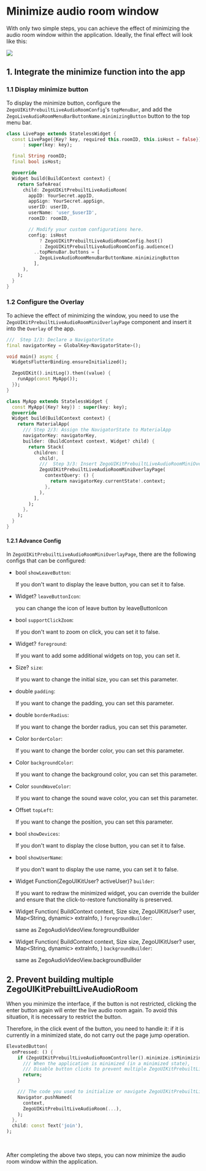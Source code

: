 # Minimize audio room window

With only two simple steps, you can achieve the effect of minimizing the audio room window within the application. Ideally, the final effect will look like this:

<Frame width="auto" height="auto" caption="">
  <img src="https://storage.zego.im/sdk-doc/Pics/ZegoUIKit/Flutter/audio_room/audio_room_mini.gif" />
</Frame>

## 1. Integrate the minimize function into the app

### 1.1 Display minimize button

To display the minimize button, configure the `ZegoUIKitPrebuiltLiveAudioRoomConfig`'s `topMenuBar`, and add the `ZegoLiveAudioRoomMenuBarButtonName.minimizingButton` button to the top menu bar.

<Accordion title="sample code" defaultOpen="false">

```dart
class LivePage extends StatelessWidget {
  const LivePage({Key? key, required this.roomID, this.isHost = false})
      : super(key: key);

  final String roomID;
  final bool isHost;

  @override
  Widget build(BuildContext context) {
    return SafeArea(
      child: ZegoUIKitPrebuiltLiveAudioRoom(
        appID: YourSecret.appID,
        appSign: YourSecret.appSign,
        userID: userID,
        userName: 'user_$userID',
        roomID: roomID,

        // Modify your custom configurations here.
        config: isHost
            ? ZegoUIKitPrebuiltLiveAudioRoomConfig.host()
            : ZegoUIKitPrebuiltLiveAudioRoomConfig.audience()
          ..topMenuBar.buttons = [
            ZegoLiveAudioRoomMenuBarButtonName.minimizingButton
          ],
      ),
    );
  }
}
```

</Accordion>

### 1.2 Configure the Overlay

To achieve the effect of minimizing the window, you need to use the `ZegoUIKitPrebuiltLiveAudioRoomMiniOverlayPage` component and insert it into the `Overlay` of the app.

<Accordion title="sample code" defaultOpen="false">

```dart
///  Step 1/3: Declare a NavigatorState
final navigatorKey = GlobalKey<NavigatorState>();

void main() async {
  WidgetsFlutterBinding.ensureInitialized();

  ZegoUIKit().initLog().then((value) {
    runApp(const MyApp());
  });
}

class MyApp extends StatelessWidget {
  const MyApp({Key? key}) : super(key: key);
  @override
  Widget build(BuildContext context) {
    return MaterialApp(
      /// Step 2/3: Assign the NavigatorState to MaterialApp
      navigatorKey: navigatorKey,
      builder: (BuildContext context, Widget? child) {
        return Stack(
          children: [
            child!,
            ///  Step 3/3: Insert ZegoUIKitPrebuiltLiveAudioRoomMiniOverlayPage into Overlay, and return the context of NavigatorState in contextQuery.
            ZegoUIKitPrebuiltLiveAudioRoomMiniOverlayPage(
              contextQuery: () {
                return navigatorKey.currentState!.context;
              },
            ),
          ],
        );
      },
    );
  }
}
```

</Accordion>

#### 1.2.1 Advance Config

In `ZegoUIKitPrebuiltLiveAudioRoomMiniOverlayPage`, there are the following configs that can be configured:

- bool `showLeaveButton`:

  If you don't want to display the leave button, you can set it to false.

- Widget? `leaveButtonIcon`:

  you can change the icon of leave button by leaveButtonIcon
    
- bool `supportClickZoom`:

  If you don't want to zoom on click, you can set it to false.

- Widget? `foreground`:

  If you want to add some additional widgets on top, you can set it.

- Size? `size`:

  If you want to change the initial size, you can set this parameter.

- double `padding`:

  If you want to change the padding, you can set this parameter.

- double `borderRadius`:

  If you want to change the border radius, you can set this parameter.

- Color `borderColor`:

  If you want to change the border color, you can set this parameter.

- Color `backgroundColor`:

  If you want to change the background color, you can set this parameter.

- Color `soundWaveColor`:

  If you want to change the sound wave color, you can set this parameter.

- Offset `topLeft`:

  If you want to change the position, you can set this parameter.

- bool `showDevices`: 

  If you don't want to display the close button, you can set it to false.

- bool `showUserName`:

  If you don't want to display the use name, you can set it to false.

- Widget Function(ZegoUIKitUser? activeUser)? `builder`:

  If you want to redraw the minimized widget, you can override the builder and ensure that the click-to-restore functionality is preserved.

- Widget Function(
  BuildContext context,
  Size size,
  ZegoUIKitUser? user,
  Map&lt;String, dynamic&gt; extraInfo,
) `foregroundBuilder`:
    
  same as ZegoAudioVideoView.foregroundBuilder

- Widget Function(
  BuildContext context,
  Size size,
  ZegoUIKitUser? user,
  Map&lt;String, dynamic&gt; extraInfo,
) `backgroundBuilder`:

  same as ZegoAudioVideoView.backgroundBuilder

## 2. Prevent building multiple ZegoUIKitPrebuiltLiveAudioRoom

When you minimize the interface, if the button is not restricted, clicking the enter button again will enter the live audio room again. To avoid this situation, it is necessary to restrict the button.

Therefore, in the click event of the button, you need to handle it: if it is currently in a minimized state, do not carry out the page jump operation.

<Accordion title="sample code" defaultOpen="false">

``` dart
ElevatedButton(
  onPressed: () {
    if (ZegoUIKitPrebuiltLiveAudioRoomController().minimize.isMinimizing) {
      /// When the application is minimized (in a minimized state),
      /// Disable button clicks to prevent multiple ZegoUIKitPrebuiltLiveAudioRoom components from being created.
      return;
    }

    /// The code you used to initialize or navigate ZegoUIKitPrebuiltLiveAudioRoom previously
    Navigator.pushNamed(
      context,
      ZegoUIKitPrebuiltLiveAudioRoom(...),
    );
  },
  child: const Text('join'),
);
```

</Accordion>

<br />

After completing the above two steps, you can now minimize the audio room window within the application.
